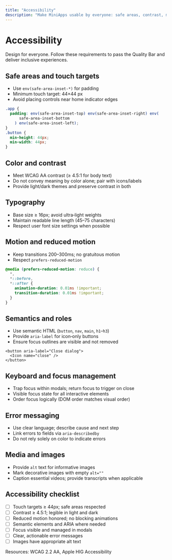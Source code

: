 ```yaml
---
title: "Accessibility"
description: "Make MiniApps usable by everyone: safe areas, contrast, motion, and semantics"
---
```


# Accessibility

Design for everyone. Follow these requirements to pass the Quality Bar and deliver inclusive experiences.

## Safe areas and touch targets

- Use `env(safe-area-inset-*)` for padding
- Minimum touch target: 44×44 px
- Avoid placing controls near home indicator edges

```css
.app {
  padding: env(safe-area-inset-top) env(safe-area-inset-right) env(
      safe-area-inset-bottom
    ) env(safe-area-inset-left);
}
.button {
  min-height: 44px;
  min-width: 44px;
}
```

## Color and contrast

- Meet WCAG AA contrast (≥ 4.5:1 for body text)
- Do not convey meaning by color alone; pair with icons/labels
- Provide light/dark themes and preserve contrast in both

## Typography

- Base size ≥ 16px; avoid ultra‑light weights
- Maintain readable line length (45–75 characters)
- Respect user font size settings when possible

## Motion and reduced motion

- Keep transitions 200–300ms; no gratuitous motion
- Respect `prefers-reduced-motion`

```css
@media (prefers-reduced-motion: reduce) {
  *,
  *::before,
  *::after {
    animation-duration: 0.01ms !important;
    transition-duration: 0.01ms !important;
  }
}
```

## Semantics and roles

- Use semantic HTML (`button`, `nav`, `main`, `h1`–`h3`)
- Provide `aria-label` for icon‑only buttons
- Ensure focus outlines are visible and not removed

```tsx
<button aria-label="Close dialog">
  <Icon name="close" />
</button>
```

## Keyboard and focus management

- Trap focus within modals; return focus to trigger on close
- Visible focus state for all interactive elements
- Order focus logically (DOM order matches visual order)

## Error messaging

- Use clear language; describe cause and next step
- Link errors to fields via `aria-describedby`
- Do not rely solely on color to indicate errors

## Media and images

- Provide `alt` text for informative images
- Mark decorative images with empty `alt=""`
- Caption essential videos; provide transcripts when applicable

## Accessibility checklist

- [ ] Touch targets ≥ 44px; safe areas respected
- [ ] Contrast ≥ 4.5:1; legible in light and dark
- [ ] Reduced motion honored; no blocking animations
- [ ] Semantic elements and ARIA where needed
- [ ] Focus visible and managed in modals
- [ ] Clear, actionable error messages
- [ ] Images have appropriate alt text

Resources: WCAG 2.2 AA, Apple HIG Accessibility
